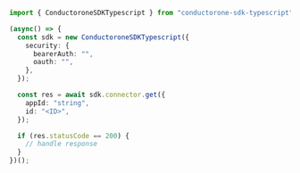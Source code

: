 ```typescript Get.ts
import { ConductoroneSDKTypescript } from "conductorone-sdk-typescript";

(async() => {
  const sdk = new ConductoroneSDKTypescript({
    security: {
      bearerAuth: "",
      oauth: "",
    },
  });

  const res = await sdk.connector.get({
    appId: "string",
    id: "<ID>",
  });

  if (res.statusCode == 200) {
    // handle response
  }
})();
```
